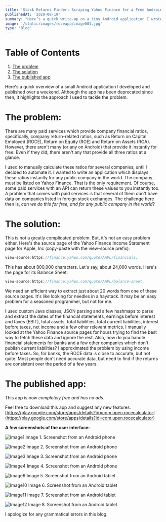 ```yaml
---
title: 'Stock Returns Finder: Scraping Yahoo Finance for a Free Android app'
publishedAt: '2020-08-19'
summary: "Here’s a quick write-up on a tiny Android application I wrote and published in two days, over the course of a weekend. Quickly find financial ratios such as Return on Capital Employed (ROCE), Return on Equity (ROE) and Return on Assets (ROA) for any company in the world."
image: '/static/images/roceapp/image001.jpg'
type: 'Blog'
---
```

# Table of Contents

1.  [The problem](#the-problem)
2.  [The solution](#the-solution)
3.  [The published app](#the-published-app)

Here's a quick overview of a small Android application I developed and published over a weekend. Although the app has been deprecated since then, it highlights the approach I used to tackle the problem.

# The problem: 

There are many paid services which provide company financial ratios, specifically, company return-related ratios, such as Return on Capital Employed (ROCE), Return on Equity (ROE) and Return on Assets (ROA). However, there aren&#39;t many (or any on Android) that provide it instantly for free. Even if they did, there aren&#39;t any that provide all three ratios at a glance.

I used to manually calculate these ratios for several companies, until I decided to automate it. I wanted to write an application which displays these ratios instantly for any public company in the world. The company must be listed on Yahoo Finance. That is the only requirement. Of course, some paid services with an API can return these values to you instantly too. A problem that comes with paid services is that several of them don&#39;t have data on companies listed in foreign stock exchanges. The challenge here then is, _can we do this for free, and for any public company in the world_?

# The solution:

This is not a greatly complicated problem. But, it&#39;s not an easy problem either. Here&#39;s the source page of the Yahoo Finance Income Statement page for Apple, Inc (copy-paste with the view-source prefix):
```js
view-source:https://finance.yahoo.com/quote/AAPL/financials.
```
This has about 800,000 characters. Let&#39;s say, about 24,000 words. Here&#39;s the page for its Balance Sheet:
```js
view-source:https://finance.yahoo.com/quote/AAPL/balance-sheet.
```
We need an efficient way to extract just about 20 words from one of these source pages. It&#39;s like looking for needles in a haystack. It may be an easy problem for a seasoned programmer, but not for me.

I used custom Java classes, JSON parsing and a few hashmaps to parse and extract the dates of the financial statements, earnings before interest and taxes (EBIT), total assets, total liabilities, total current liabilities, interest before taxes, net income and a few other relevant metrics. I manually looked at the Yahoo Finance source pages for hours trying to find the best way to fetch these data and ignore the rest. Also, how do you handle financial statements for banks and a few other companies which don&#39;t publish current liabilities? I approximated the problem by using income before taxes. So, for banks, the ROCE data is close to accurate, but not quite. Most people don&#39;t need accurate data, but need to find if the returns are consistent over the period of a few years.

# The published app:

This app is now _completely free and has no ads_.

Feel free to download this app and suggest any new features: [https://play.google.com/store/apps/details?id=com.upen.rocecalculator](https://play.google.com/store/apps/details?id=com.upen.rocecalculator)

**A few screenshots of the user interface:**

![Image1](/static/images/roceapp/image002.jpg)
Image 1. Screenshot from an Android phone

![Image2](/static/images/roceapp/image004.jpg)
Image 2. Screenshot from an Android phone

![Image3](/static/images/roceapp/image006.jpg)
Image 3. Screenshot from an Android phone

![Image4](/static/images/roceapp/image008.jpg)
Image 4. Screenshot from an Android phone

![Image9](/static/images/roceapp/image010.jpg)
Image 5. Screenshot from an Android tablet

![Image10](/static/images/roceapp/image012.jpg)
Image 6. Screenshot from an Android tablet

![Image11](/static/images/roceapp/image014.jpg)
Image 7. Screenshot from an Android tablet

![Image12](/static/images/roceapp/image016.jpg)
Image 8. Screenshot from an Android tablet

I apologize for any grammatical errors in this blog. <br/>